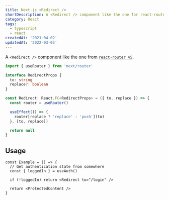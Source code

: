 ```yaml
---
title: Next.js <Redirect />
shortDescription: A <Redirect /> component like the one for react-router.
category: React
tags:
  - typescript
  - react
createdAt: '2021-04-02'
updatedAt: '2022-03-05'
---
```


A `<Redirect />` component like the one from [`react-router v5`](https://v5.reactrouter.com/).

```typescript
import { useRouter } from 'next/router'

interface RedirectProps {
  to: string
  replace?: boolean
}

const Redirect: React.FC<RedirectProps> = ({ to, replace }) => {
  const router = useRouter()

  useEffect(() => {
    router[replace ? 'replace' : 'push'](to)
  }, [to, replace])

  return null
}
```

## Usage

```tsx
const Example = () => {
  // Get authentication state from somewhere
  const { loggedIn } = useAuth()

  if (!loggedIn) return <Redirect to="/login" />

  return <ProtectedContent />
}
```

